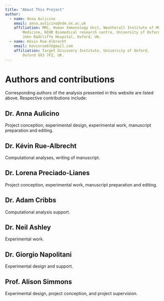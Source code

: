 ```yaml
---
title: "About This Project"
author:
  - name: Anna Aulicino
    email: anna.aulicino@ndm.ox.ac.uk
    affiliation: MRC, Human Immunology Unit, Weatherall Institute of Molecular
        Medicine, NIHR Biomedical research centre, University of Oxford,
        John Radcliffe Hospital, Oxford, UK.
  - name: Kévin Rue-Albrecht
    email: kevinrue67@gmail.com
    affiliation: Target Discovery Institute, University of Oxford,
        Oxford OX3 7FZ, UK.
---
```


# Authors and contributions

Corresponding authors of the analysis presented in this website are listed
above. Respective contributions include:

## Dr. Anna Aulicino

Project conception, experimental design, experimental work,
manuscript preparation and editing.

## Dr. Kévin Rue-Albrecht

Computational analyses, writing of manuscript.

## Dr. Lorena Preciado-Lianes

Project conception, experimental work, manuscript preparation
and editing.

## Dr. Adam Cribbs

Computational analysis support.

## Dr. Neil Ashley

Experimental work.

## Dr. Giorgio Napolitani

Experimental design and support.

## Prof. Alison Simmons

Experimental design, project conception, and project supervision.
